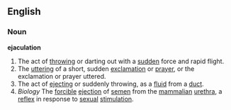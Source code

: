 ==English==

===Noun===

'''ejaculation'''

#The act of [[throw]]ing or darting out with a [[sudden]] force and rapid flight.
#The [[utter]]ing of a short, sudden [[exclamation]] or [[prayer]], or the exclamation or prayer uttered.
#The act of [[eject]]ing or suddenly throwing, as a [[fluid]] from a [[duct]].
# ''Biology'' The [[forcible]] [[ejection]] of [[semen]] from the [[mammalian]] [[urethra]], a [[reflex]] in response to [[sexual]] [[stimulation]].